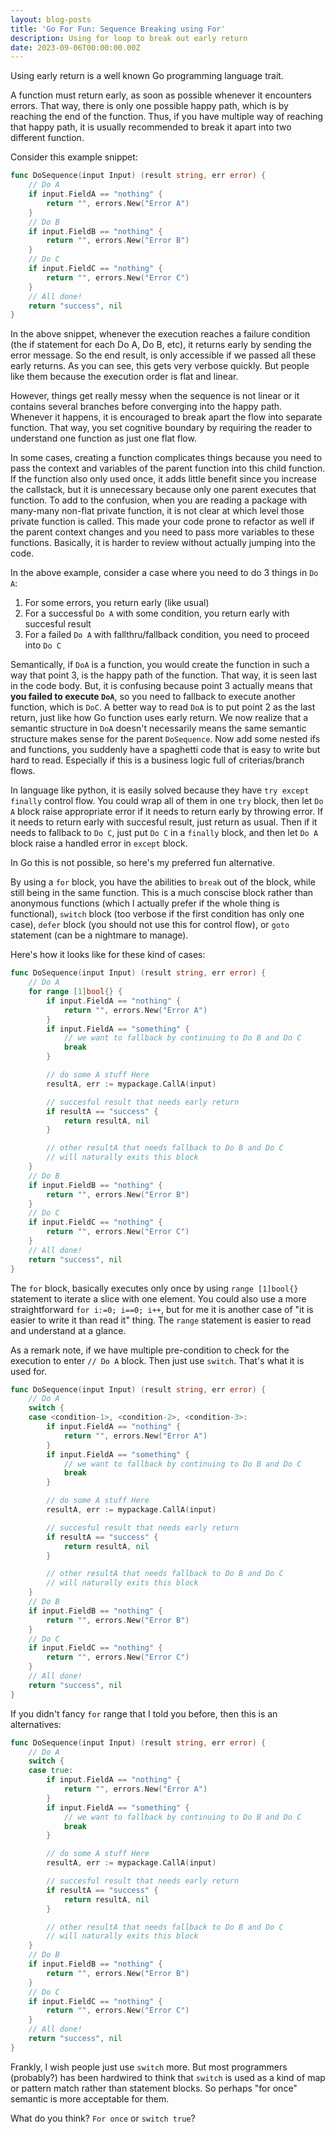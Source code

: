 ```yaml
---
layout: blog-posts
title: 'Go For Fun: Sequence Breaking using For'
description: Using for loop to break out early return
date: 2023-09-06T00:00:00.00Z
---
```


Using early return is a well known Go programming language trait.

A function must return early, as soon as possible whenever it encounters errors.
That way, there is only one possible happy path, which is by reaching the end of the function.
Thus, if you have multiple way of reaching that happy path, it is usually recommended to break 
it apart into two different function.

Consider this example snippet:

```go
func DoSequence(input Input) (result string, err error) {
	// Do A
    if input.FieldA == "nothing" {
        return "", errors.New("Error A")
    }
	// Do B
    if input.FieldB == "nothing" {
        return "", errors.New("Error B")
    }
	// Do C
    if input.FieldC == "nothing" {
        return "", errors.New("Error C")
    }
	// All done!
	return "success", nil
}
```

In the above snippet, whenever the execution reaches a failure condition (the if statement for each Do A, Do B, etc),
it returns early by sending the error message. So the end result, is only accessible if we passed all these early returns.
As you can see, this gets very verbose quickly. But people like them because the execution order is flat and linear.

However, things get really messy when the sequence is not linear or it contains several branches before converging 
into the happy path. Whenever it happens, it is encouraged to break apart the flow into separate function. 
That way, you set cognitive boundary by requiring the reader to understand one function as just one flat flow.

In some cases, creating a function complicates things because you need to pass the context and variables of the 
parent function into this child function. If the function also only used once, it adds little benefit since you 
increase the callstack, but it is unnecessary because only one parent executes that function. To add to the confusion,
when you are reading a package with many-many non-flat private function, it is not clear at which level those 
private function is called. This made your code prone to refactor as well if the parent context changes and you need 
to pass more variables to these functions. Basically, it is harder to review without actually jumping into the code.

In the above example, consider a case where you need to do 3 things in `Do A`:

1. For some errors, you return early (like usual)
2. For a successful `Do A` with some condition, you return early with succesful result
3. For a failed `Do A` with fallthru/fallback condition, you need to proceed into `Do C`

Semantically, if `DoA` is a function, you would create the function in such a way that point 3, is the happy path of the function.
That way, it is seen last in the code body. But, it is confusing because point 3 actually means that **you failed to execute `DoA`**,
so you need to fallback to execute another function, which is `DoC`. A better way to read `DoA` is to put point 2 as the last return, 
just like how Go function uses early return. We now realize that a semantic structure in `DoA` doesn't necessarily means 
the same semantic structure makes sense for the parent `DoSequence`. Now add some nested ifs and functions, you suddenly have a spaghetti 
code that is easy to write but hard to read. Especially if this is a business logic full of criterias/branch flows.

In language like python, it is easily solved because they have `try except finally` control flow.
You could wrap all of them in one `try` block, then let `Do A` block raise appropriate error if it needs to return early by throwing error.
If it needs to return early with succesful result, just return as usual.
Then if it needs to fallback to `Do C`, just put `Do C` in a `finally` block, and then let `Do A` block raise a handled error in `except` block.

In Go this is not possible, so here's my preferred fun alternative.

By using a `for` block, you have the abilities to `break` out of the block, while still being in the same function.
This is a much conscise block rather than anonymous functions (which I actually prefer if the whole thing is functional),
`switch` block (too verbose if the first condition has only one case), 
`defer` block (you should not use this for control flow), or `goto` statement (can be a nightmare to manage).

Here's how it looks like for these kind of cases:

```go
func DoSequence(input Input) (result string, err error) {
	// Do A
	for range [1]bool{} {
		if input.FieldA == "nothing" {
			return "", errors.New("Error A")
		}
		if input.FieldA == "something" {
			// we want to fallback by continuing to Do B and Do C
			break
		}

		// do some A stuff Here
		resultA, err := mypackage.CallA(input)

		// succesful result that needs early return
		if resultA == "success" {
			return resultA, nil
		}

		// other resultA that needs fallback to Do B and Do C
		// will naturally exits this block
	}
	// Do B
	if input.FieldB == "nothing" {
		return "", errors.New("Error B")
	}
	// Do C
	if input.FieldC == "nothing" {
		return "", errors.New("Error C")
	}
	// All done!
	return "success", nil
}
```

The `for` block, basically executes only once by using `range [1]bool{}` statement to iterate a slice with one element.
You could also use a more straightforward `for i:=0; i==0; i++`, but for me it is another case of "it is easier to write it than read it" thing.
The `range` statement is easier to read and understand at a glance.

As a remark note, if we have multiple pre-condition to check for the execution to enter `// Do A` block.
Then just use `switch`. That's what it is used for.

```go
func DoSequence(input Input) (result string, err error) {
	// Do A
	switch {
    case <condition-1>, <condition-2>, <condition-3>:
		if input.FieldA == "nothing" {
			return "", errors.New("Error A")
		}
		if input.FieldA == "something" {
			// we want to fallback by continuing to Do B and Do C
			break
		}

		// do some A stuff Here
		resultA, err := mypackage.CallA(input)

		// succesful result that needs early return
		if resultA == "success" {
			return resultA, nil
		}

		// other resultA that needs fallback to Do B and Do C
		// will naturally exits this block
	}
	// Do B
	if input.FieldB == "nothing" {
		return "", errors.New("Error B")
	}
	// Do C
	if input.FieldC == "nothing" {
		return "", errors.New("Error C")
	}
	// All done!
	return "success", nil
}
```

If you didn't fancy `for` range that I told you before, then this is an alternatives:

```go
func DoSequence(input Input) (result string, err error) {
	// Do A
	switch {
    case true:
		if input.FieldA == "nothing" {
			return "", errors.New("Error A")
		}
		if input.FieldA == "something" {
			// we want to fallback by continuing to Do B and Do C
			break
		}

		// do some A stuff Here
		resultA, err := mypackage.CallA(input)

		// succesful result that needs early return
		if resultA == "success" {
			return resultA, nil
		}

		// other resultA that needs fallback to Do B and Do C
		// will naturally exits this block
	}
	// Do B
	if input.FieldB == "nothing" {
		return "", errors.New("Error B")
	}
	// Do C
	if input.FieldC == "nothing" {
		return "", errors.New("Error C")
	}
	// All done!
	return "success", nil
}
```

Frankly, I wish people just use `switch` more. But most programmers (probably?) has been hardwired to think that 
`switch` is used as a kind of map or pattern match rather than statement blocks. 
So perhaps "for once" semantic is more acceptable for them.

What do you think? `For once` or `switch true`?